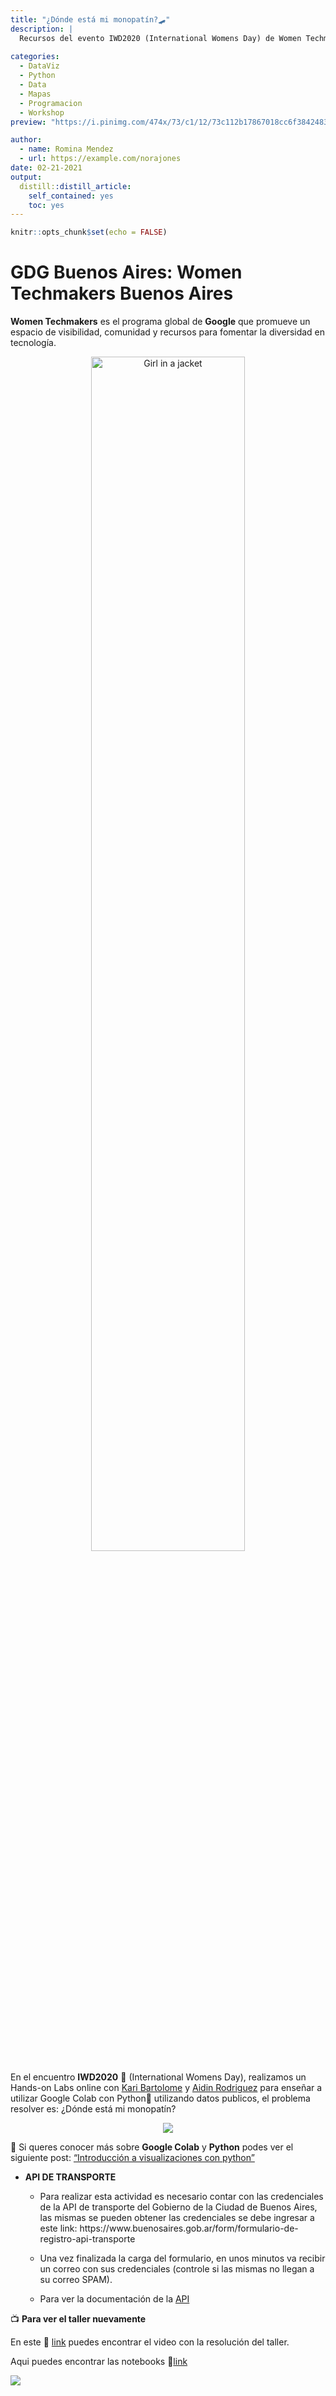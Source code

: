 ```yaml
---
title: "¿Dónde está mi monopatín?🛹"
description: |
  Recursos del evento IWD2020 (International Womens Day) de Women Techmakers, en el cual utilizamos python para encontrar monopatines en la Ciudad Autonoma de Buenos Aires📍.
  
categories:
  - DataViz
  - Python
  - Data
  - Mapas
  - Programacion
  - Workshop
preview: "https://i.pinimg.com/474x/73/c1/12/73c112b17867018cc6f384248300d3ab.jpg"

author:
  - name: Romina Mendez
  - url: https://example.com/norajones
date: 02-21-2021
output:
  distill::distill_article:
    self_contained: yes
    toc: yes
---
```



```r
knitr::opts_chunk$set(echo = FALSE)
```


# GDG Buenos Aires: Women Techmakers Buenos Aires

**Women Techmakers** es el programa global de **Google** que promueve un espacio de visibilidad, comunidad y recursos para fomentar la diversidad en tecnología.

<center>
<img src="https://secure.meetupstatic.com/photos/event/4/f/1/highres_489001265.jpeg" alt="Girl in a jacket" width="70%" height="70%">

</center>


En el encuentro  **IWD2020** 👭 (International Womens Day), realizamos un Hands-on Labs online con [Kari Bartolome](https://github.com/karbartolome/) y [Aidin Rodriguez](https://github.com/AidinRodriguez) para enseñar a utilizar Google Colab con Python🐍 utilizando datos publicos, el problema resolver es: ¿Dónde está mi monopatín?

<center>
![](https://media.giphy.com/media/kfuaMpvpElQP7ZQOCy/giphy.gif)
</center>


🔎 Si queres conocer más sobre **Google Colab** y **Python** podes ver el siguiente post:
["Introducción a visualizaciones con python"](https://r0mymendez.github.io/romymendezblog/posts/2021-02-21-introduccin-a-visualizaciones-con-python/)


* **API DE TRANSPORTE**

  * Para realizar esta actividad es necesario contar con las credenciales de la API de transporte del Gobierno de la Ciudad de Buenos Aires, las mismas se pueden obtener las credenciales se debe ingresar a este link:
https://www.buenosaires.gob.ar/form/formulario-de-registro-api-transporte

  * Una vez finalizada la carga del formulario, en unos minutos va recibir un correo con sus credenciales (controle si las mismas no llegan a su correo SPAM).

  * Para ver la documentación de la [API](https://www.buenosaires.gob.ar/desarrollourbano/transporte/apitransporte/api-doc)

📺 **Para ver el taller nuevamente**

En este 🔗 [link](https://www.youtube.com/watch?time_continue=326&v=F9enHwvJkZQ&feature=emb_logo) puedes encontrar el video con la resolución del taller.

Aqui puedes encontrar las notebooks 🔗[link](https://github.com/r0mymendez/Workshop-Mapas-Apis)

![](https://i.ibb.co/df4Xqr9/mapa.png")

